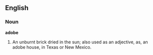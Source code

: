 ==English==

===Noun===

'''adobe'''

#An unburnt brick dried in the sun; also used as an adjective, as, an adobe house, in Texas or New Mexico.